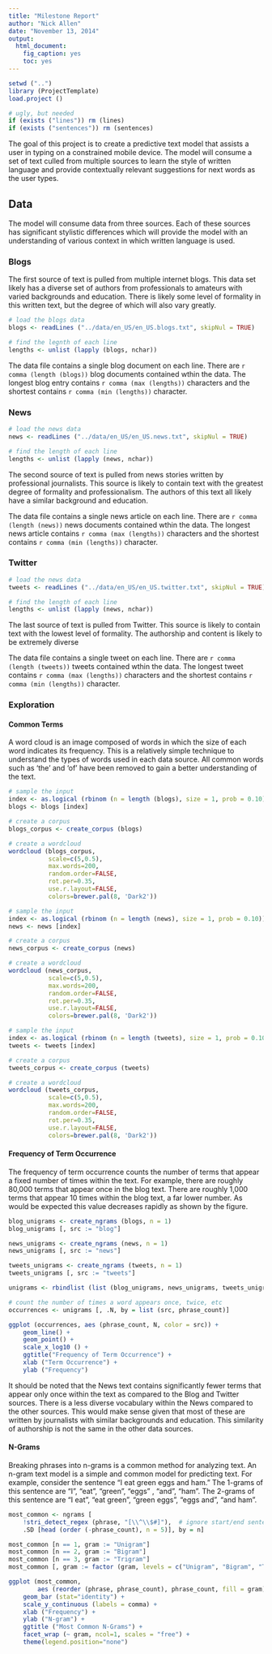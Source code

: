 ```yaml
---
title: "Milestone Report"
author: "Nick Allen"
date: "November 13, 2014"
output:
  html_document:
    fig_caption: yes
    toc: yes
---
```


```r
setwd ("..")
library (ProjectTemplate)
load.project ()

# ugly, but needed
if (exists ("lines")) rm (lines)
if (exists ("sentences")) rm (sentences)
```

The goal of this project is to create a predictive text model that assists a user in typing on a constrained mobile device.  The model will consume a set of text culled from multiple sources to learn the style of written language and provide contextually relevant suggestions for next words as the user types.

## Data

The model will consume data from three sources.  Each of these sources has significant stylistic differences which will provide the model with an understanding of various context in which written language is used.

### Blogs

The first source of text is pulled from multiple internet blogs.  This data set likely has a diverse set of authors from professionals to amateurs with varied backgrounds and education.  There is likely some level of formality in this written text, but the degree of which will also vary greatly.

```r
# load the blogs data
blogs <- readLines ("../data/en_US/en_US.blogs.txt", skipNul = TRUE)

# find the legnth of each line
lengths <- unlist (lapply (blogs, nchar))
```

The data file contains a single blog document on each line.  There are `r comma (length (blogs))` blog documents contained wthin the data.  The longest blog entry contains `r comma (max (lengths))` characters and the shortest contains  `r comma (min (lengths))` character.

### News

```r
# load the news data
news <- readLines ("../data/en_US/en_US.news.txt", skipNul = TRUE)
```

```r
# find the length of each line
lengths <- unlist (lapply (news, nchar))
```

The second source of text is pulled from news stories written by professional journalists.  This source is likely to contain text with the greatest degree of formality and professionalism.  The authors of this text all likely have a similar background and education.

The data file contains a single news article on each line.  There are `r comma (length (news))` news documents contained wthin the data.  The longest news article contains `r comma (max (lengths))` characters and the shortest contains  `r comma (min (lengths))` character.

### Twitter

```r
# load the news data
tweets <- readLines ("../data/en_US/en_US.twitter.txt", skipNul = TRUE)
```

```r
# find the length of each line
lengths <- unlist (lapply (news, nchar))
```

The last source of text is pulled from Twitter.  This source is likely to contain text with the lowest level of formality.  The authorship and content is likely to be extremely diverse

The data file contains a single tweet on each line.  There are `r comma (length (tweets))` tweets contained wthin the data.  The longest tweet contains `r comma (max (lengths))` characters and the shortest contains  `r comma (min (lengths))` character.

### Exploration

#### Common Terms

A word cloud is an image composed of words in which the size of each word indicates its frequency.  This is a relatively simple technique to understand the types of words used in each data source.  All common words such as 'the' and 'of' have been removed to gain a better understanding of the text.

```r

# sample the input
index <- as.logical (rbinom (n = length (blogs), size = 1, prob = 0.10))
blogs <- blogs [index]

# create a corpus
blogs_corpus <- create_corpus (blogs)
```

```r
# create a wordcloud
wordcloud (blogs_corpus, 
           scale=c(5,0.5), 
           max.words=200, 
           random.order=FALSE, 
           rot.per=0.35, 
           use.r.layout=FALSE, 
           colors=brewer.pal(8, 'Dark2'))
```

```r

# sample the input
index <- as.logical (rbinom (n = length (news), size = 1, prob = 0.10))
news <- news [index]

# create a corpus
news_corpus <- create_corpus (news)
```

```r
# create a wordcloud
wordcloud (news_corpus, 
           scale=c(5,0.5), 
           max.words=200, 
           random.order=FALSE, 
           rot.per=0.35, 
           use.r.layout=FALSE, 
           colors=brewer.pal(8, 'Dark2'))
```

```r

# sample the input
index <- as.logical (rbinom (n = length (tweets), size = 1, prob = 0.10))
tweets <- tweets [index]

# create a corpus
tweets_corpus <- create_corpus (tweets)
```

```r
# create a wordcloud
wordcloud (tweets_corpus, 
           scale=c(5,0.5), 
           max.words=200, 
           random.order=FALSE, 
           rot.per=0.35, 
           use.r.layout=FALSE, 
           colors=brewer.pal(8, 'Dark2'))
```

#### Frequency of Term Occurrence

The frequency of term occurrence counts the number of terms that appear a fixed number of times within the text.  For example, there are roughly 80,000 terms that appear once in the blog text.  There are roughly 1,000 terms that appear 10 times within the blog text, a far lower number.  As would be expected this value decreases rapidly as shown by the figure.

```r

blog_unigrams <- create_ngrams (blogs, n = 1)
blog_unigrams [, src := "blog"]

news_unigrams <- create_ngrams (news, n = 1)
news_unigrams [, src := "news"]

tweets_unigrams <- create_ngrams (tweets, n = 1)
tweets_unigrams [, src := "tweets"]

unigrams <- rbindlist (list (blog_unigrams, news_unigrams, tweets_unigrams))
```

```r
# count the number of times a word appears once, twice, etc
occurrences <- unigrams [, .N, by = list (src, phrase_count)]
```

```r
ggplot (occurrences, aes (phrase_count, N, color = src)) + 
    geom_line() +
    geom_point() +
    scale_x_log10 () +
    ggtitle("Frequency of Term Occurrence") +
    xlab ("Term Occurrence") + 
    ylab ("Frequency")
```

It should be noted that the News text contains significantly fewer terms that appear only once within the text as compared to the Blog and Twitter sources.  There is a less diverse vocabulary within the News compared to the other sources.  This would make sense given that most of these are written by journalists with similar backgrounds and education.  This similarity of authorship is not the same in the other data sources.

#### N-Grams

Breaking phrases into n-grams is a common method for analyzing text.  An n-gram text model is a simple and common model for predicting text.  For example, consider the sentence "I eat green eggs and ham."  The 1-grams of this sentence are "I", "eat", "green", "eggs" , "and", "ham".  The 2-grams of this sentence are "I eat", "eat green", "green eggs", "eggs and", "and ham".

```r
most_common <- ngrams [
    !stri_detect_regex (phrase, "[\\^\\$#]"),  # ignore start/end sentences
    .SD [head (order (-phrase_count), n = 5)], by = n]

most_common [n == 1, gram := "Unigram"]
most_common [n == 2, gram := "Bigram"]
most_common [n == 3, gram := "Trigram"]
most_common [, gram := factor (gram, levels = c("Unigram", "Bigram", "Trigram"))]
```

```r
ggplot (most_common, 
        aes (reorder (phrase, phrase_count), phrase_count, fill = gram)) + 
    geom_bar (stat="identity") +
    scale_y_continuous (labels = comma) + 
    xlab ("Frequency") +
    ylab ("N-gram") + 
    ggtitle ("Most Common N-Grams") +
    facet_wrap (~ gram, ncol=1, scales = "free") +
    theme(legend.position="none")
```







